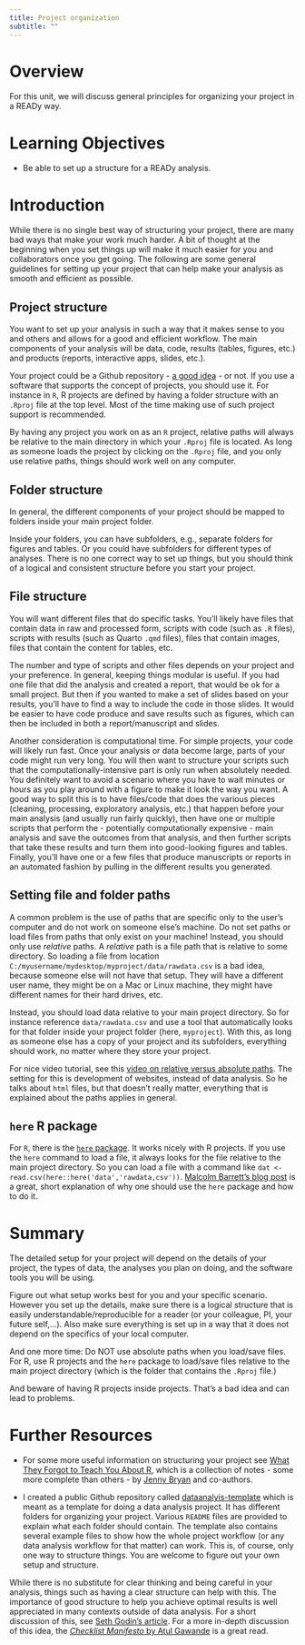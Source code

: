 ```yaml
---
title: Project organization
subtitle: ""
---
```


# Overview

For this unit, we will discuss general principles for organizing your project in a READy way.


# Learning Objectives

- Be able to set up a structure for a READy analysis.


# Introduction

While there is no single best way of structuring your project, there are many bad ways that make your work much harder. A bit of thought at the beginning when you set things up will make it much easier for you and collaborators once you get going. The following are some general guidelines for setting up your project that can help make your analysis as smooth and efficient as possible.


## Project structure

You want to set up your analysis in such a way that it makes sense to you and others and allows for a good and efficient workflow. The main components of your analysis will be data, code, results (tables, figures, etc.) and products (reports, interactive apps, slides, etc.). 

Your project could be a Github repository - [a good idea](../ready-project-management/ready-project-management.qmd) - or not. If you use a software that supports the concept of projects, you should use it. For instance in `R`, R projects are defined by having a folder structure with an `.Rproj` file at the top level. Most of the time making use of such project support is recommended.

By having any project you work on as an `R` project, relative paths will always be relative to the main directory in which your `.Rproj` file is located. As long as someone loads the project by clicking on the `.Rproj` file, and you only use relative paths, things should work well on any computer. 




## Folder structure

In general, the different components of your project should be mapped to folders inside your main project folder.

Inside your folders, you can have subfolders, e.g., separate folders for figures and tables. Or you could have subfolders for different types of analyses. There is no one correct way to set up things, but you should think of a logical and consistent structure before you start your project.


## File structure 

You will want different files that do specific tasks. You'll likely have files that contain data in raw and processed form, scripts with code (such as `.R` files), scripts with results (such as Quarto `.qmd` files), files that contain images, files that contain the content for tables, etc.

The number and type of scripts and other files depends on your project and your preference. In general, keeping things modular is useful. If you had one file that did the analysis and created a report, that would be ok for a small project. But then if you wanted to make a set of slides based on your results, you'll have to find a way to include the code in those slides. It would be easier to have code produce and save results such as figures, which can then be included in both a report/manuscript and slides.

Another consideration is computational time. For simple projects, your code will likely run fast. Once your analysis or data become large, parts of your code might run very long. You will then want to structure your scripts such that the computationally-intensive part is only run when absolutely needed. You definitely want to avoid a scenario where you have to wait minutes or hours as you play around with a figure to make it look the way you want. A good way to split this is to have files/code that does the various pieces (cleaning, processing, exploratory analysis, etc.) that happen before your main analysis (and usually run fairly quickly), then have one or multiple scripts that perform the - potentially computationally expensive - main analysis and save the outcomes from that analysis, and then further scripts that take these results and turn them into good-looking figures and tables. Finally, you'll have one or a few files that produce manuscripts or reports in an automated fashion by pulling in the different results you generated. 



## Setting file and folder paths

A common problem is the use of paths that are specific only to the user's computer and do not work on someone else's machine. Do not set paths or load files from paths that only exist on your machine! Instead, you should only use *relative* paths. A *relative* path is a file path that is relative to some directory. So loading a file from location `C:/myusername/mydesktop/myproject/data/rawdata.csv` is a bad idea, because someone else will not have that setup. They will have a different user name, they might be on a Mac or Linux machine, they might have different names for their hard drives, etc. 

Instead, you should load data relative to your main project directory. So for instance reference `data/rawdata.csv` and use a tool that automatically looks for that folder inside your project folder (here, `myproject`). With this, as long as someone else has a copy of your project and its subfolders, everything should work, no matter where they store your project. 

For nice video tutorial, see this [video on relative versus absolute paths](https://youtu.be/Onq0ue5o_uo?si=Ul98wuxnhDntr5Hr). The setting for this is development of websites, instead of data analysis. So he talks about `html` files, but that doesn't really matter, everything that is explained about the paths applies in general.



## `here` R package

For `R`, there is the [`here` package](https://github.com/r-lib/here). It works nicely with R projects. If you use the `here` command to load a file, it always looks for the file relative to the main project directory. So you can load a file with a command like `dat <- read.csv(here::here('data','rawdata,csv'))`. [Malcolm Barrett's blog post](https://malco.io/articles/2018-11-05-why-should-i-use-the-here-package-when-i-m-already-using-projects) is a great, short explanation of why one should use the `here` package and how to do it.



# Summary

The detailed setup for your project will depend on the details of your project, the types of data, the analyses you plan on doing, and the software tools you will be using.  

Figure out what setup works best for you and your specific scenario. However you set up the details, make sure there is a logical structure that is easily understandable/reproducible for a reader (or your colleague, PI, your future self,...). Also make sure everything is set up in a way that it does not depend on the specifics of your local computer. 

::: emphasis
And one more time: Do NOT use absolute paths when you load/save files. For R, use R projects and the `here` package to load/save files relative to the main project directory (which is the folder that contains the `.Rproj` file.) 

And beware of having R projects inside projects. That's a bad idea and can lead to problems.
:::


# Further Resources


-   For some more useful information on structuring your project see [What They Forgot to Teach You About R](https://rstats.wtf/), which is a collection of notes - some more complete than others - by [Jenny Bryan](https://jennybryan.org/) and co-authors.

- I created a public Github repository called [dataanalyis-template](https://github.com/andreashandel/dataanalysis-template) which is meant as a template for doing a data analysis project. It has different folders for organizing your project. Various `README` files are provided to explain what each folder should contain. The template also contains several example files to show how the whole project workflow (or any data analysis workflow for that matter) can work. This is, of course, only one way to structure things. You are welcome to figure out your own setup and structure. 


::: note
While there is no substitute for clear thinking and being careful in your analysis, things such as having a clear structure can help with this. The importance of good structure to help you achieve optimal results is well appreciated in many contexts outside of data analysis. For a short discussion of this, see [Seth Godin's article](https://seths.blog/2018/11/quality-and-effort/). For a more in-depth discussion of this idea, the [*Checklist Manifesto* by Atul Gawande](http://atulgawande.com/book/the-checklist-manifesto/) is a great read.
:::

